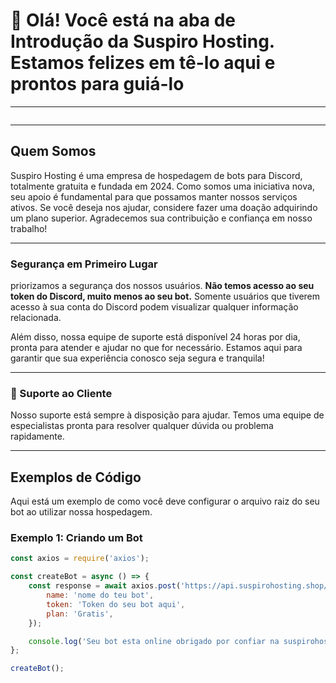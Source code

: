 # 👋 Olá! Você está na aba de Introdução da **Suspiro Hosting**. Estamos felizes em tê-lo aqui e prontos para guiá-lo
---
![]()

---

## Quem Somos

Suspiro Hosting é uma empresa de hospedagem de bots para Discord, totalmente gratuita e fundada em 2024. Como somos uma iniciativa nova, seu apoio é fundamental para que possamos manter nossos serviços ativos. Se você deseja nos ajudar, considere fazer uma doação adquirindo um plano superior. Agradecemos sua contribuição e confiança em nosso trabalho!

---

### Segurança em Primeiro Lugar

priorizamos a segurança dos nossos usuários. **Não temos acesso ao seu token do Discord, muito menos ao seu bot.** Somente usuários que tiverem acesso à sua conta do Discord podem visualizar qualquer informação relacionada.

Além disso, nossa equipe de suporte está disponível 24 horas por dia, pronta para atender e ajudar no que for necessário. Estamos aqui para garantir que sua experiência conosco seja segura e tranquila!

---

### 🎯 Suporte ao Cliente
Nosso suporte está sempre à disposição para ajudar. Temos uma equipe de especialistas pronta para resolver qualquer dúvida ou problema rapidamente.

---

## Exemplos de Código

Aqui está um exemplo de como você deve configurar o arquivo raiz do seu bot ao utilizar nossa hospedagem.

### Exemplo 1: Criando um Bot

```javascript
const axios = require('axios');

const createBot = async () => {
    const response = await axios.post('https://api.suspirohosting.shop/bots', {
        name: 'nome do teu bot',
        token: 'Token do seu bot aqui',
        plan: 'Gratis',
    });

    console.log('Seu bot esta online obrigado por confiar na suspirohosting©', response.data);
};

createBot();